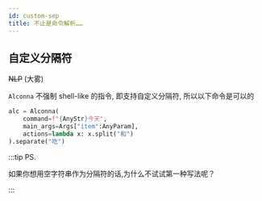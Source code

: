 ```yaml
---
id: custom-sep
title: 不止是命令解析……
---
```


## 自定义分隔符

~~NLP~~ (大雾)

`Alconna` 不强制 shell-like 的指令, 即支持自定义分隔符, 所以以下命令是可以的

```python
alc = Alconna(
    command=f"{AnyStr}今天",
    main_args=Args["item":AnyParam],
    actions=lambda x: x.split("和")
).separate("吃")
```


<TerminalApp lines={custom_sep} height={200}/>

:::tip PS.

如果你想用空字符串作为分隔符的话,为什么不试试第一种写法呢？

:::
